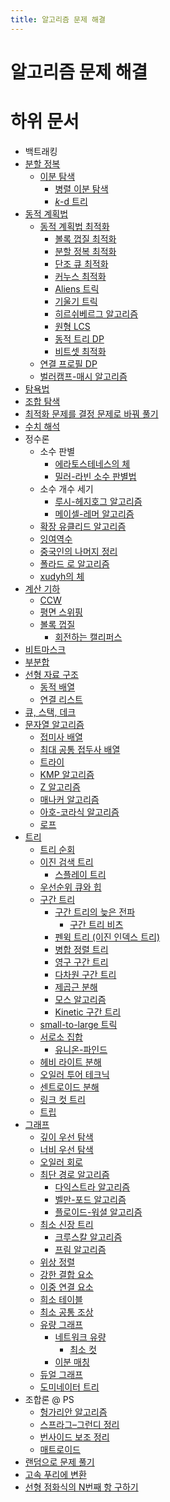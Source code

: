 ```yaml
---
title: 알고리즘 문제 해결
---
```

# 알고리즘 문제 해결

# 하위 문서

* 백트래킹
* [분할 정복](/ko/divide-and-conquer/)
    * [이분 탐색](/ko/binary_search/)
        * [병렬 이분 탐색](/ko/parallel_binary_search/)
        * [*k*-d 트리](/ko/k-d_tree/)
* [동적 계획법](/ko/dynamic_programming/)
    * [동적 계획법 최적화](/ko/optimizing_dp/)
        * [볼록 껍질 최적화](/ko/convex_hull_optimization/)
        * [분할 정복 최적화](/ko/divide-and-conquer_optimization/)
        * [단조 큐 최적화](/ko/monotone_queue_optimization/)
        * [커누스 최적화](/ko/knuth's_optimization/)
        * [Aliens 트릭](/ko/aliens_optimization/)
        * [기울기 트릭](/ko/slope_trick/)
        * [히르쉬베르그 알고리즘](/ko/hirschberg's_algorithm/)
        * [원형 LCS](/ko/circular_lcs/)
        * [동적 트리 DP](/ko/dynamic_tree_dp/)
        * [비트셋 최적화](/ko/bitset_optimization/)
    * [연결 프로필 DP](/ko/connection_profile_dp/)
    * [벌러캠프-매시 알고리즘](/ko/berlekamp-massey_algorithm/)
* [탐욕법](/ko/greedy/)
* [조합 탐색](/ko/combinatorial_search/)
* [최적화 문제를 결정 문제로 바꿔 풀기](/ko/optimization_to_decision/)
* [수치 해석](/ko/numerical-analysis/)
* 정수론
    * 소수 판별
        * [에라토스테네스의 체](/ko/sieve_of_eratosthenes/)
        * [밀러-라빈 소수 판별법](/ko/miller-rabin_primality_test/)
    * 소수 개수 세기
        * [루시-헤지호그 알고리즘](/ko/lucy-hedgehog_algorithm/)
        * [메이셀-레머 알고리즘](/ko/meissel-lehmer_algorithm/)
    * [확장 유클리드 알고리즘](/ko/extended_euclidean_algorithm/)
    * [잉여역수](/ko/modular_multiplicative_inverse/)
    * [중국인의 나머지 정리](/ko/chinese_remainder_theorem/)
    * [폴라드 로 알고리즘](/ko/pollard's_rho_algorithm/)
    * [xudyh의 체](/ko/xudyh's_sieve/)
* [계산 기하](/ko/computational_geometry/)
    * [CCW](/ko/ccw/)
    * [평면 스위핑](/ko/plane_sweep/)
    * [볼록 껍질](/ko/convex_hull/)
        * [회전하는 캘리퍼스](/ko/rotating_calipers/)
* [비트마스크](/ko/bitmask/)
* [부분합](/ko/partial_sum/)
* [선형 자료 구조](/ko/linear_data_structure/)
    * [동적 배열](/ko/dynamic_array/)
    * [연결 리스트](/ko/linked_list/)
* [큐, 스택, 데크](/ko/queue_stack_deque/)
* [문자열 알고리즘](/ko/string_algorithm/)
    * [접미사 배열](/ko/suffix_array/)
    * [최대 공통 접두사 배열](/ko/longest_common_prefix_array/)
    * [트라이](/ko/trie/)
    * [KMP 알고리즘](/ko/kmp_algorithm/)
    * [Z 알고리즘](/ko/z_algorithm/)
    * [매나커 알고리즘](/ko/manacher's_algorithm/)
    * [아호-코라식 알고리즘](/ko/aho-corasick_algorithm/)
    * [로프](/ko/rope/)
* [트리](/ko/tree/)
    * [트리 순회](/ko/tree_traversal/)
    * [이진 검색 트리](/ko/binary_search_tree/)
        * [스플레이 트리](/ko/splay_tree/)
    * [우선순위 큐와 힙](/ko/priority_queue_heap/)
    * [구간 트리](/ko/segment_tree/)
        * [구간 트리의 늦은 전파](/ko/lazy_propagation/)
            * [구간 트리 비츠](/ko/segment_tree_beats/)
        * [펜윅 트리 (이진 인덱스 트리)](/ko/fenwick_tree/)
        * [병합 정렬 트리](/ko/merge_sort_tree/)
        * [영구 구간 트리](/ko/persistent_segment_tree/)
        * [다차원 구간 트리](/ko/kd_tree/)
        * [제곱근 분해](/ko/sqrt_decomposition/)
        * [모스 알고리즘](/ko/mo's_algorithm/)
        * [Kinetic 구간 트리](/ko/kinetic_segment_tree/)
    * [small-to-large 트릭](/ko/small-to-large_trick/)
    * [서로소 집합](/ko/disjoint_set/)
        * [유니온-파인드](/ko/union-find/)
    * [헤비 라이트 분해](/ko/heavy_light_decomposition/)
    * [오일러 투어 테크닉](/ko/euler_tour_technique/)
    * [센트로이드 분해](/ko/centroid_decomposition/)
    * [링크 컷 트리](/ko/link_cut_tree/)
    * [트립](/ko/treap/)
* [그래프](/ko/graph/)
    * [깊이 우선 탐색](/ko/graph_dfs/)
    * [너비 우선 탐색](/ko/graph_bfs/)
    * [오일러 회로](/ko/eulerian_circuit/)
    * [최단 경로 알고리즘](/ko/shortest_path/)
        * [다익스트라 알고리즘](/ko/dijkstra_algorithm/)
        * [벨만-포드 알고리즘](/ko/bellman_ford_algorithm/)
        * [플로이드-워셜 알고리즘](/ko/floyd_warshall_algorithm/)
    * [최소 신장 트리](/ko/minimum_spanning_tree/)
        * [크루스칼 알고리즘](/ko/kruskal's_algorithm/)
        * [프림 알고리즘](/ko/prim's_algorithm/)
    * [위상 정렬](/ko/topological_sort/)
    * [강한 결합 요소](/ko/strongly_connected_component/)
    * [이중 연결 요소](/ko/biconnected_component/)
    * [희소 테이블](/ko/sparse_table/)
    * [최소 공통 조상](/ko/lowest_common_ancestor/)
    * [유량 그래프](/ko/flow_graph/)
        * [네트워크 유량](/ko/network_flow/)
            * [최소 컷](/ko/minimum_cut/)
        * [이분 매칭](/ko/bipartite_matching/)
    * [듀얼 그래프](/ko/dual_graph/)
    * [도미네이터 트리](/ko/dominator_tree/)
* 조합론 @ PS
    * [헝가리안 알고리즘](/ko/hungarian_algorithm/)
    * [스프라그–그런디 정리](/ko/sprague-grundy_theorem/)
    * [번사이드 보조 정리](/ko/burnside's_lemma/)
    * [매트로이드](/ko/matroid/)
* [랜덤으로 문제 풀기](/ko/solving_problem_using_random/)
* [고속 푸리에 변환](/ko/fast_fourier_transform/)
* [선형 점화식의 N번째 항 구하기](/ko/finding_nth_term_of_linear_recurrence_relation/)
